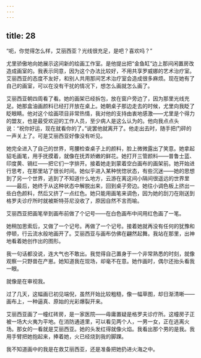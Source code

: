 ```yaml
---
---
---
```

title: 28
---




“呃，你觉得怎么样，艾丽西亚？光线很充足，是吧？喜欢吗？”

尤里骄傲地向她展示这间新的绘画工作室。是他提出把“金鱼缸”边上那间闲置房改造成画室的。我表示同意，因为这个办法比较好，不用共享罗威娜的艺术治疗室。艾丽西亚的态度不友好，和别人共用那间艺术治疗室会造成很多麻烦。现在她有了自己的画室，可以在没有干扰的情况下，想怎么画就怎么画了。

艾丽西亚朝四周看了看。她的画架已经拆包，放在窗户旁边了，因为那里光线充足。她那盒油画颜料已经打开放在桌上。她朝桌子那边走去的时候，尤里向我眨了眨眼睛。他对这个绘画项目非常热情，我对他的支持由衷地感激——尤里是个得力的盟友，也是最受欢迎的工作人员，至少病人是这么认为的。他向我点点头说：“祝你好运，现在就看你的了。”说罢他就离开了。他走出去时，随手把门砰的一声关上了。可是艾丽西亚好像没有听见。

她完全进入了自己的世界，弯腰检查桌子上的颜料，脸上微微露出了笑意。她拿起貂毛画笔，用手抚摸着，就像在抚弄娇嫩的鲜花。她打开三管颜料——普鲁士蓝、印度黄、镉红——把它们一字排开。接着她走到蒙着空白画布的画架前。她开始进行思考，在那里站了很长时间。她似乎进入某种恍惚状态，有些沉迷——她的思想到了另一个世界，逃到了不知道什么地方，云游在离这间小隔间很遥远的世界里——最后，她终于从这种状态中解脱出来，回到桌子旁边。她往小调色板上挤出一些白色颜料，然后又挤了一点红色。她只能用画笔来调色，因为她的刮刀在刚送到格罗夫诊疗所时就被斯特芬尼没收了，原因自然不言而喻。

艾丽西亚把画笔举到画布前做了个记号——在白色画布中间用红色画了一笔。

她稍加思索后，又做了一个记号。再做了一个记号。接着她就再没有任何的犹豫和停顿，行云流水般地画开了。艾丽西亚与画布仿佛在翩然起舞。我站在那里，出神地看着她创作出的图形。

我一句话都没说，连大气也不敢出。我觉得自己置身于一个非常熟悉的时刻，就像观察一只野兽在产崽。她知道我在现场，却毫不在意。她作画时，偶尔还抬头看我一眼。

就像是在审视我。

过了几天，这幅画已初见端倪，虽然开始比较粗糙，像一幅草图，却日渐清晰——画布上，一种逼真、原始的光彩爆裂开来。

艾丽西亚画了一幢红砖房，是一家医院——毋庸置疑是格罗夫诊疗所。这幢房子正被一场大火夷为平地。在消防通道里，可以看见两个人，一男一女，正在逃离火场。那女的一看就是艾丽西亚。她的头发红得就像火焰。我看出那个男的是我。我用手臂把她抱起来，捧着她，火已经烧到我的脚踝。

我不知道画中的我是在救艾丽西亚，还是准备把她扔进火海之中。